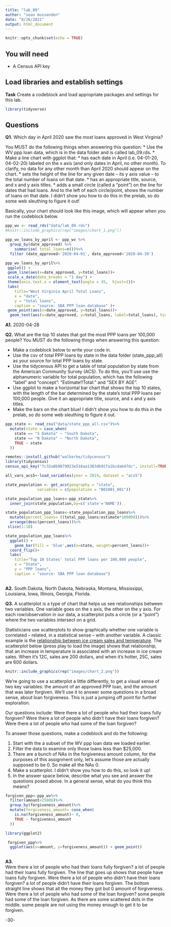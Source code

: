 ```yaml
---
title: "lab_09"
author: "sean mussenden"
date: "8/26/2021"
output: html_document
---
```


```r
knitr::opts_chunk$set(echo = TRUE)
```

## You will need

* A Census API key

## Load libraries and establish settings

**Task** Create a codeblock and load appropriate packages and settings for this lab.
```r
library(tidyverse)

```

## Questions

**Q1.** Which day in April 2020 saw the most loans approved in West Virginia? 

You MUST do the following things when answering this question:
* Use the WV ppp loan data, which is in the data folder and is called lab_09.rds.
* Make a line chart with ggplot that:
  * has each date in April (i.e. 04-01-20, 04-02-20) labeled on the x axis (and only dates in April, no other month). To clarify, no data for any other month than April 2020 should appear on the chart. 
  * sets the height of the line for any given date -- its y axis value -- to the total number of loans on that date.
  * has an appropriate title, source, and x and y axis titles. 
  * adds a small circle (called a "point") on the line for dates that had loans. And to the left of each circle/point, shows the number of loans on that date.  I didn't show you how to do this in the prelab, so do some web sleuthing to figure it out! 

Basically, your chart should look like this image, which will appear when you run the codeblock below. 

```r
ppp_wv <- read_rds("data/lab_09.rds")
#knitr::include_graphics(rep("images/chart_1.png"))

ppp_wv_loans_by_april <- ppp_wv %>%
  group_by(date_approved) %>%
    summarise( total_loans=n())%>%
  filter (date_approved>'2020-04-01', date_approved<'2020-04-30')

ppp_wv_loans_by_april%>%
 ggplot() + 
 geom_line(aes(x=date_approved, y=total_loans))+
 scale_x_date(date_breaks = "1 day") +
 theme(axis.text.x = element_text(angle = 45,  hjust=1))+
 labs(
    title="West Virginia April Total Loans",
    x = "date",
    y = "total loans",
    caption = "source: SBA PPP loan database" )+
 geom_point(aes(x=date_approved, y=total_loans))+
  geom_text(aes(x=date_approved, y=total_loans, label=total_loans), hjust=1) 
```
**A1.** 2020-04-28

**Q2.** What are the top 10 states that got the most PPP loans per 100,000 people? You MUST do the following things when answering this question:

* Make a codeblock below to write your code in.
* Use the csv of total PPP loans by state in the data folder (state_ppp_all) as your source for total PPP loans by state.  
* Use the tidycensus API to get a table of total population by state from the American Community Survey (ACS). To do this, you'll use use the alphanumeric variable for total population, which has the following "label" and "concept": "Estimate!!Total:" and "SEX BY AGE".  
* Use ggplot to make a horizontal bar chart that shows the top 10 states, with the length of the bar determined by the state's total PPP loans per 100,000 people. Give it an appropriate title, source, and x and y axis titles. 
* Make the bars on the chart blue! I didn't show you how to do this in the prelab, so do some web sleuthing to figure it out.  
```r
ppp_state <- read_csv("data/state_ppp_all.csv")%>%
  mutate(state = case_when(
    state == "S Dakota" ~ "South Dakota",
    state == "N Dakota" ~ "North Dakota",
    TRUE ~ state
  ))

remotes::install_github("walkerke/tidycensus")
library(tidycensus)
census_api_key("7c32a8b9879923e516aa1303db92fa1bcdab47dc", install=TRUE, overwrite=TRUE)

all_vars_acs5<-load_variables(year = 2019, dataset = "acs5")

state_population <- get_acs(geography = "state",
              variables = c(population = "B01001_001"))

state_population_ppp_loans<-ppp_state%>%
  inner_join(state_population,by=c('state'='NAME'))

state_population_ppp_loans<-state_population_ppp_loans%>%
  mutate(percent_loans= ((total_ppp_loans/estimate*100000)))%>%
  arrange(desc(percent_loans))%>%
 slice(1:10)

state_population_ppp_loans%>%
  ggplot() +
    geom_bar(fill = 'blue',aes(x=state, weight=percent_loans))+
  coord_flip()+
  labs(
    title="Top 10 States' total PPP loans per 100,000 people",
    x = "State",
    y = "PPP loans",
    caption = "source: SBA PPP loan database")
  
```

**A2.** South Dakota, North Dakota, Nebraska, Montana, Mississippi, Louisiana, Iowa, Illinois, Georgia, Florida. 

**Q3.**  A scatterplot is a type of chart that helps us see relationships between two variables. One variable goes on the x axis, the other on the y axis.  For each row/observation in our data, a scatterplot puts a circle (or a "point") where the two variables intersect on a grid. 

Statisticians use scatterplots to show graphically whether one variable is correlated -- related, in a statistical sense -- with another variable.  A classic example is the [relationship between ice cream sales and temperature](https://www.mathsisfun.com/data/scatter-xy-plots.html).  The scatterplot below (press play to load the image) shows that relationship, that an increase in temperature is associated with an increase in ice cream sales. When it's 12C, sales are 200 dollars, and when it's hotter, 25C, sales are 600 dollars.

```r
knitr::include_graphics(rep("images/chart_2.png"))
```

We're going to use a scatterplot a little differently, to get a visual sense of two key variables: the amount of an approved PPP loan, and the amount that was later forgiven. We'll use it to answer some questions in a broad sense, about loan forgiveness.  This is just a jumping off point for further exploration. 

Our questions include: Were there a lot of people who had their loans fully forgiven?  Were there a lot of people who didn't have their loans forgiven? Were there a lot of people who had some of the loan forgiven? 

To answer those questions, make a codeblock and do the following:

1. Start with the a subset of the WV ppp loan data we loaded earlier.
2. Filter the data to examine only those loans less than $25,000.
3. There are a bunch of NAs in the forgiveness amount column, for the purposes of this assignment only, let's assume those are actually supposed to be 0. So make all the NAs 0. 
4. Make a scatterplot. I didn't show you how to do this, so look it up! 
5. In the answer space below, describe what you see and answer the questions posed above.  In a general sense, what do you think this means?  
```r
forgiven_ppp<-ppp_wv%>%
  filter(amount<25000)%>%
  group_by(forgiveness_amount)%>%
  mutate(forgiveness_amount= case_when(
    is.na(forgiveness_amount)~ 0,
    TRUE ~ forgiveness_amount 
  ))

library(ggplot2)

 forgiven_ppp%>%
  ggplot(aes(x=amount, y=forgiveness_amount)) + geom_point()
  

```

**A3.**  
Were there a lot of people who had their loans fully forgiven? a lot of people had their loans fully forgiven. The line that goes up shows that people have loans fully forgiven. 
Were there a lot of people who didn't have their loans forgiven? a lot of people didn't have their loans forgiven. The bottom straight line shows that all the money they got but 0 amount of forgiveness. 
Were there a lot of people who had some of the loan forgiven? some people had some of the loan forgiven. As there are some scattered dots in the middle. 
some people are not using the money enough to get it to be forgiven. 


-30-
